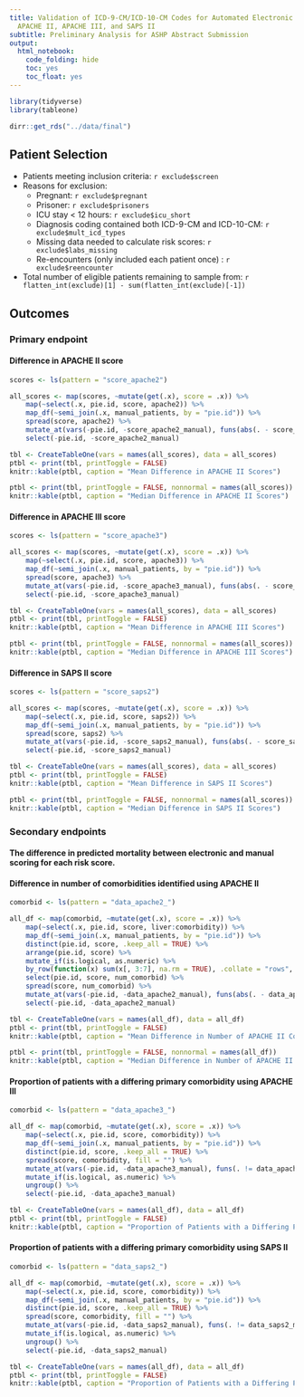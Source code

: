 ```yaml
---
title: Validation of ICD-9-CM/ICD-10-CM Codes for Automated Electronic Scoring of
  APACHE II, APACHE III, and SAPS II
subtitle: Preliminary Analysis for ASHP Abstract Submission
output:
  html_notebook:
    code_folding: hide
    toc: yes
    toc_float: yes
---
```


```r
library(tidyverse)
library(tableone)

dirr::get_rds("../data/final")
```

## Patient Selection

* Patients meeting inclusion criteria: `r exclude$screen`
* Reasons for exclusion:
    - Pregnant: `r exclude$pregnant`
    - Prisoner: `r exclude$prisoners`
    - ICU stay < 12 hours: `r exclude$icu_short`
    - Diagnosis coding contained both ICD-9-CM and ICD-10-CM: `r exclude$mult_icd_types`
    - Missing data needed to calculate risk scores: `r exclude$labs_missing`
    - Re-encounters (only included each patient once) : `r exclude$reencounter`
* Total number of eligible patients remaining to sample from: `r flatten_int(exclude)[1] - sum(flatten_int(exclude)[-1])`

## Outcomes

### Primary endpoint

#### Difference in APACHE II score

```r
scores <- ls(pattern = "score_apache2")

all_scores <- map(scores, ~mutate(get(.x), score = .x)) %>%
    map(~select(.x, pie.id, score, apache2)) %>%
    map_df(~semi_join(.x, manual_patients, by = "pie.id")) %>%
    spread(score, apache2) %>%
    mutate_at(vars(-pie.id, -score_apache2_manual), funs(abs(. - score_apache2_manual))) %>%
    select(-pie.id, -score_apache2_manual)

tbl <- CreateTableOne(vars = names(all_scores), data = all_scores)
ptbl <- print(tbl, printToggle = FALSE)
knitr::kable(ptbl, caption = "Mean Difference in APACHE II Scores")
```

```r
ptbl <- print(tbl, printToggle = FALSE, nonnormal = names(all_scores))
knitr::kable(ptbl, caption = "Median Difference in APACHE II Scores")

```

#### Difference in APACHE III score

```r
scores <- ls(pattern = "score_apache3")

all_scores <- map(scores, ~mutate(get(.x), score = .x)) %>%
    map(~select(.x, pie.id, score, apache3)) %>%
    map_df(~semi_join(.x, manual_patients, by = "pie.id")) %>%
    spread(score, apache3) %>%
    mutate_at(vars(-pie.id, -score_apache3_manual), funs(abs(. - score_apache3_manual))) %>%
    select(-pie.id, -score_apache3_manual)

tbl <- CreateTableOne(vars = names(all_scores), data = all_scores)
ptbl <- print(tbl, printToggle = FALSE)
knitr::kable(ptbl, caption = "Mean Difference in APACHE III Scores")
```

```r
ptbl <- print(tbl, printToggle = FALSE, nonnormal = names(all_scores))
knitr::kable(ptbl, caption = "Median Difference in APACHE III Scores")

```

#### Difference in SAPS II score

```r
scores <- ls(pattern = "score_saps2")

all_scores <- map(scores, ~mutate(get(.x), score = .x)) %>%
    map(~select(.x, pie.id, score, saps2)) %>%
    map_df(~semi_join(.x, manual_patients, by = "pie.id")) %>%
    spread(score, saps2) %>%
    mutate_at(vars(-pie.id, -score_saps2_manual), funs(abs(. - score_saps2_manual))) %>%
    select(-pie.id, -score_saps2_manual)

tbl <- CreateTableOne(vars = names(all_scores), data = all_scores)
ptbl <- print(tbl, printToggle = FALSE)
knitr::kable(ptbl, caption = "Mean Difference in SAPS II Scores")
```

```r
ptbl <- print(tbl, printToggle = FALSE, nonnormal = names(all_scores))
knitr::kable(ptbl, caption = "Median Difference in SAPS II Scores")

```

### Secondary endpoints

#### The difference in predicted mortality between electronic and manual scoring for each risk score.

#### Difference in number of comorbidities identified using APACHE II

```r
comorbid <- ls(pattern = "data_apache2_")

all_df <- map(comorbid, ~mutate(get(.x), score = .x)) %>%
    map(~select(.x, pie.id, score, liver:comorbidity)) %>%
    map_df(~semi_join(.x, manual_patients, by = "pie.id")) %>%
    distinct(pie.id, score, .keep_all = TRUE) %>%
    arrange(pie.id, score) %>%
    mutate_if(is.logical, as.numeric) %>%
    by_row(function(x) sum(x[, 3:7], na.rm = TRUE), .collate = "rows", .to = "num_comorbid") %>%
    select(pie.id, score, num_comorbid) %>%
    spread(score, num_comorbid) %>%
    mutate_at(vars(-pie.id, -data_apache2_manual), funs(abs(. - data_apache2_manual))) %>%
    select(-pie.id, -data_apache2_manual)

tbl <- CreateTableOne(vars = names(all_df), data = all_df)
ptbl <- print(tbl, printToggle = FALSE)
knitr::kable(ptbl, caption = "Mean Difference in Number of APACHE II Comorbidities")
```

```r
ptbl <- print(tbl, printToggle = FALSE, nonnormal = names(all_df))
knitr::kable(ptbl, caption = "Median Difference in Number of APACHE II Comorbidities")
```

#### Proportion of patients with a differing primary comorbidity using APACHE III

```r
comorbid <- ls(pattern = "data_apache3_")

all_df <- map(comorbid, ~mutate(get(.x), score = .x)) %>%
    map(~select(.x, pie.id, score, comorbidity)) %>%
    map_df(~semi_join(.x, manual_patients, by = "pie.id")) %>%
    distinct(pie.id, score, .keep_all = TRUE) %>%
    spread(score, comorbidity, fill = "") %>%
    mutate_at(vars(-pie.id, -data_apache3_manual), funs(. != data_apache3_manual)) %>%
    mutate_if(is.logical, as.numeric) %>%
    ungroup() %>%
    select(-pie.id, -data_apache3_manual)

tbl <- CreateTableOne(vars = names(all_df), data = all_df)
ptbl <- print(tbl, printToggle = FALSE)
knitr::kable(ptbl, caption = "Proportion of Patients with a Differing Primary Comorbidity using APACHE III")
```

#### Proportion of patients with a differing primary comorbidity using SAPS II

```r
comorbid <- ls(pattern = "data_saps2_")

all_df <- map(comorbid, ~mutate(get(.x), score = .x)) %>%
    map(~select(.x, pie.id, score, comorbidity)) %>%
    map_df(~semi_join(.x, manual_patients, by = "pie.id")) %>%
    distinct(pie.id, score, .keep_all = TRUE) %>%
    spread(score, comorbidity, fill = "") %>%
    mutate_at(vars(-pie.id, -data_saps2_manual), funs(. != data_saps2_manual)) %>%
    mutate_if(is.logical, as.numeric) %>%
    ungroup() %>%
    select(-pie.id, -data_saps2_manual)

tbl <- CreateTableOne(vars = names(all_df), data = all_df)
ptbl <- print(tbl, printToggle = FALSE)
knitr::kable(ptbl, caption = "Proportion of Patients with a Differing Primary Comorbidity using SAPS II")
```

